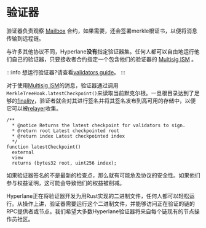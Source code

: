 # 验证器

验证器负责观察 [Mailbox](../mailbox.mdx) 合约，如果需要，还会签署merkle根证书，以便将消息传输到远程链。

与许多其他协议不同，Hyperlane**没有**指定验证器集。任何人都可以自由地运行他们自己的验证器，只要接收者合约指定一个包含他们的验证器的 [Multisig ISM](../ISM/multisig-ISM.mdx) 。

:::info
想运行验证器?请查看[validators guide](../../operate/validators/run-validators.mdx)。
:::

对于使用[Multisig ISM](../../reference/ISM/multisig-ISM-interface.mdx)的消息，验证器通过调用`MerkleTreeHook.latestCheckpoint()`来读取当前默克尔根。一旦根目录达到了足够的[finality](https://medium.com/mechanism-labs/finality-in-blockchain-consensus-d1f83c120a9a)，验证者就会对其进行签名并将其签名发布到高可用的存储中，以便它可以被[relayer](./relayer.mdx)收集。

```solidity
/**
  * @notice Returns the latest checkpoint for validators to sign.
  * @return root Latest checkpointed root
  * @return index Latest checkpointed index
  */
function latestCheckpoint()
  external
  view
  returns (bytes32 root, uint256 index);
```

如果验证器签名的不是最新的检查点，那么就有可能危及协议的安全性。如果他们参与权益证明，这可能会导致他们的权益被削减。

Hyperlane正在将验证器开发为用Rust实现的二进制文件，任何人都可以轻松运行。从操作上讲，验证器需要运行这个二进制文件，并能够访问正在验证的链的RPC提供者或节点。我们希望大多数Hyperlane验证器将来自每个链现有的节点操作员社区。

